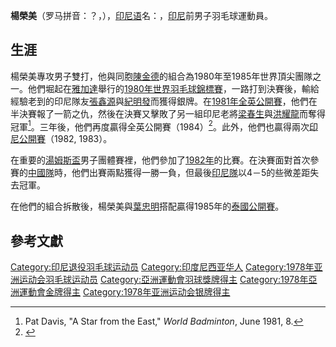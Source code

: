 '''楊榮美'''（罗马拼音：？，{{bd|1954年|10月19日||}}），[[印尼语|印尼语]]名：{{lang|id|'''Rudy Heryanto'''}}，[[印尼|印尼]]前男子羽毛球運動員。

== 生涯 == 
楊榮美專攻男子雙打，他與同胞[[陳金德_(羽球)|陳金德]]的組合為1980年至1985年世界頂尖團隊之一。他們堀起在[[雅加達|雅加達]]舉行的[[1980年世界羽毛球錦標賽|1980年世界羽毛球錦標賽]]，一路打到決賽後，輸給經驗老到的印尼隊友[[張鑫源|張鑫源]]與[[紀明發|紀明發]]而獲得銀牌。在[[1981年全英羽球公開錦標賽|1981年全英公開賽]]，他們在半決賽報了一箭之仇，然後在決賽又擊敗了另一組印尼老將[[梁春生|梁春生]]與[[洪耀龍|洪耀龍]]而奪得冠軍<ref>Pat Davis, "A Star from the East," ''World Badminton'', June 1981, 8.</ref>。三年後，他們再度贏得全英公開賽（1984）<ref>{{cite web |url=http://www.dillesport.dk/sportspc/AllEngland/allhd.uk.html |title=存档副本 |accessdate=2008-10-25 |deadurl=yes |archiveurl=https://web.archive.org/web/20080211093349/http://www.dillesport.dk/sportspc/AllEngland/allhd.uk.html |archivedate=2008-02-11 }}</ref>。此外，他們也贏得兩次[[印尼羽毛球公開賽|印尼公開賽]]（1982, 1983）。

在重要的[[湯姆斯盃|湯姆斯盃]]男子團體賽裡，他們參加了[[1982年湯姆斯盃|1982年]]的比賽。在決賽面對首次參賽的[[中國國家羽毛球隊|中國隊]]時，他們出賽兩點獲得一勝一負，但最後[[印尼國家羽毛球隊|印尼隊]]以4－5的些微差距失去冠軍。

在他們的組合拆散後，楊榮美與[[葉忠明|葉忠明]]搭配贏得1985年的[[泰國羽毛球公開賽|泰國公開賽]]。

== 參考文獻 ==
{{reflist}}

{{汤姆斯杯冠军}}
{{亚洲运动会羽毛球比赛男子团体冠军}}

{{Authority control}}
{{DEFAULTSORT:Y楊榮美}}
[[Category:印尼退役羽毛球运动员|Category:印尼退役羽毛球运动员]]
[[Category:印度尼西亚华人|Category:印度尼西亚华人]]
[[Category:1978年亚洲运动会羽毛球运动员|Category:1978年亚洲运动会羽毛球运动员]]
[[Category:亞洲運動會羽球獎牌得主|Category:亞洲運動會羽球獎牌得主]]
[[Category:1978年亞洲運動會金牌得主|Category:1978年亞洲運動會金牌得主]]
[[Category:1978年亚洲运动会银牌得主|Category:1978年亚洲运动会银牌得主]]